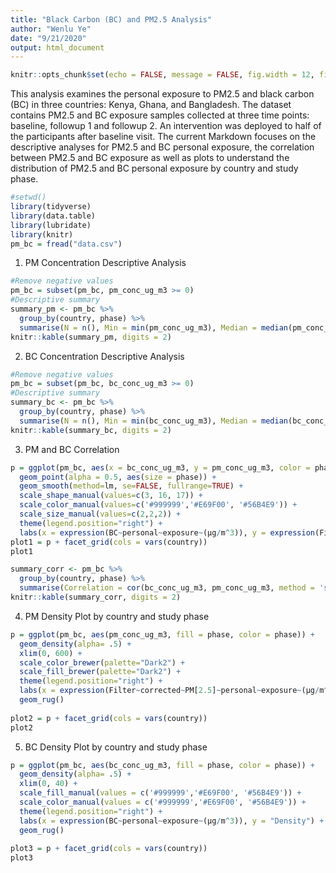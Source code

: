 ```yaml
---
title: "Black Carbon (BC) and PM2.5 Analysis"
author: "Wenlu Ye"
date: "9/21/2020"
output: html_document
---
```


```r
knitr::opts_chunk$set(echo = FALSE, message = FALSE, fig.width = 12, fig.height = 4)
```

This analysis examines the personal exposure to PM2.5 and black carbon (BC) in three countries: Kenya, Ghana, and Bangladesh. The dataset contains PM2.5 and BC exposure samples collected at three time points: baseline, followup 1 and followup 2. An intervention was deployed to half of the participants after baseline visit. The current Markdown focuses on the descriptive analyses for PM2.5 and BC personal exposure, the correlation between PM2.5 and BC exposure as well as plots to understand the distribution of PM2.5 and BC personal exposure by country and study phase.

```r
#setwd()
library(tidyverse)
library(data.table)
library(lubridate)
library(knitr)
pm_bc = fread("data.csv")
```

1. PM Concentration Descriptive Analysis
```r
#Remove negative values
pm_bc = subset(pm_bc, pm_conc_ug_m3 >= 0)
#Descriptive summary
summary_pm <- pm_bc %>% 
  group_by(country, phase) %>%
  summarise(N = n(), Min = min(pm_conc_ug_m3), Median = median(pm_conc_ug_m3), Mean = mean(pm_conc_ug_m3), SD = sd(pm_conc_ug_m3), Max = max(pm_conc_ug_m3))
knitr::kable(summary_pm, digits = 2)
```

2. BC Concentration Descriptive Analysis
```r
#Remove negative values
pm_bc = subset(pm_bc, bc_conc_ug_m3 >= 0)
#Descriptive summary
summary_bc <- pm_bc %>% 
  group_by(country, phase) %>%
  summarise(N = n(), Min = min(bc_conc_ug_m3), Median = median(bc_conc_ug_m3), Mean = mean(bc_conc_ug_m3), SD = sd(bc_conc_ug_m3), Max = max(bc_conc_ug_m3))
knitr::kable(summary_bc, digits = 2)
```

3. PM and BC Correlation 
```r
p = ggplot(pm_bc, aes(x = bc_conc_ug_m3, y = pm_conc_ug_m3, color = phase)) +
  geom_point(alpha = 0.5, aes(size = phase)) + 
  geom_smooth(method=lm, se=FALSE, fullrange=TRUE) +
  scale_shape_manual(values=c(3, 16, 17)) + 
  scale_color_manual(values=c('#999999','#E69F00', '#56B4E9')) +
  scale_size_manual(values=c(2,2,2)) +
  theme(legend.position="right") + 
  labs(x = expression(BC~personal~exposure~(µg/m^3)), y = expression(Filter~corrected~PM[2.5]~personal~exposure~(µg/m^3))) 
plot1 = p + facet_grid(cols = vars(country))
plot1

summary_corr <- pm_bc %>%
  group_by(country, phase) %>%
  summarise(Correlation = cor(bc_conc_ug_m3, pm_conc_ug_m3, method = 'spearman'))
knitr::kable(summary_corr, digits = 2)
```

4. PM Density Plot by country and study phase 
```r
p = ggplot(pm_bc, aes(pm_conc_ug_m3, fill = phase, color = phase)) +
  geom_density(alpha= .5) + 
  xlim(0, 600) + 
  scale_color_brewer(palette="Dark2") +
  scale_fill_brewer(palette="Dark2") +
  theme(legend.position="right") + 
  labs(x = expression(Filter~corrected~PM[2.5]~personal~exposure~(µg/m^3)), y = "Density") +
  geom_rug()
  
plot2 = p + facet_grid(cols = vars(country))
plot2
```

5. BC Density Plot by country and study phase 
```r
p = ggplot(pm_bc, aes(bc_conc_ug_m3, fill = phase, color = phase)) +
  geom_density(alpha= .5) + 
  xlim(0, 40) + 
  scale_fill_manual(values = c('#999999','#E69F00', '#56B4E9')) +
  scale_color_manual(values = c('#999999','#E69F00', '#56B4E9')) +
  theme(legend.position="right") + 
  labs(x = expression(BC~personal~exposure~(µg/m^3)), y = "Density") +
  geom_rug()
  
plot3 = p + facet_grid(cols = vars(country))
plot3
```


